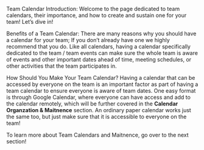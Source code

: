 Team Calendar Introduction:
	Welcome to the page dedicated to team calendars, their importance, and how to create and sustain one for your team! Let’s dive in!

Benefits of a Team Calendar:
	There are many reasons why you should have a calendar for your team; If you don’t already have one we highly recommend that you do. Like all calendars, having a calendar specifically dedicated to the team / team events can make sure the whole team is aware of events and other important dates ahead of time, meeting schedules, or other activities that the team participates in. 

How Should You Make Your Team Calendar?
	Having a calendar that can be accessed by everyone on the team is an important factor as part of having a team calendar to ensure everyone is aware of team dates. One easy format is through Google Calendar, where everyone can have access and add to the calendar remotely, which will be further covered in the **Calendar Organzation & Maitnence** section. An ordinary paper calendar works just the same too, but just make sure that it is accessible to everyone on the team!

To learn more about Team Calendars and Maitnence, go over to the next section!
